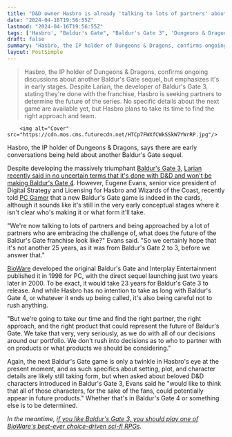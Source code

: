 ```yaml
---
title: "D&D owner Hasbro is already 'talking to lots of partners' about the next Baldur's Gate game and hopes 'it's not another 25 years' before it comes out"
date: "2024-04-16T19:56:55Z"
lastmod: "2024-04-16T19:56:55Z"
tags: ['Hasbro', "Baldur's Gate", "Baldur's Gate 3", 'Dungeons & Dragons', 'Larian', 'PC Gamer', 'BioWare', "Baldur's Gate 2", "Baldur's Gate 4", "Baldur's Gate franchise"]
draft: false
summary: "Hasbro, the IP holder of Dungeons & Dragons, confirms ongoing discussions about another Baldur's Gate sequel, but emphasizes it's in early stages. Despite Larian, the developer of Baldur's Gate 3, stating they're done with the franchise, Hasbro is seeking partners to determine the future of the series. No specific details about the next game are available yet, but Hasbro plans to take its time to find the right approach and team."
layout: PostSimple
---
```

> Hasbro, the IP holder of Dungeons & Dragons, confirms ongoing discussions about another Baldur's Gate sequel, but emphasizes it's in early stages. Despite Larian, the developer of Baldur's Gate 3, stating they're done with the franchise, Hasbro is seeking partners to determine the future of the series. No specific details about the next game are available yet, but Hasbro plans to take its time to find the right approach and team.


        <img alt="Cover" src="https://cdn.mos.cms.futurecdn.net/HTCp7FWXfCWkSSkW7YWrRP.jpg"/>
        
Hasbro, the IP holder of Dungeons & Dragons, says there are early conversations being held about another Baldur's Gate sequel.

Despite developing the massively triumphant [Baldur's Gate 3](https://www.gamesradar.com/baldurs-gate-3-guide/), [Larian recently said in no uncertain terms that it's done with D&D and won't be making Baldur's Gate 4](https://www.gamesradar.com/larian-is-done-with-baldurs-gate-3-and-dandd-and-wont-make-baldurs-gate-4-well-forever-be-proud-of-it-but-were-not-going-to-continue-in-it/). However, Eugene Evans, senior vice president of Digital Strategy and Licensing for Hasbro and Wizards of the Coast, recently told [PC Gamer](https://www.pcgamer.com/games/rpg/hasbro-wants-to-make-another-baldurs-gate-sequel-but-its-early-days-yet-we-certainly-hope-that-its-not-another-25-years/) that a new Baldur's Gate game is indeed in the cards, although it sounds like it's still in the very early conceptual stages where it isn't clear who's making it or what form it'll take.

"We're now talking to lots of partners and being approached by a lot of partners who are embracing the challenge of, what does the future of the Baldur's Gate franchise look like?" Evans said. "So we certainly hope that it's not another 25 years, as it was from Baldur's Gate 2 to 3, before we answer that."

[BioWare](https://www.gamesradar.com/uk/tag/bioware/) developed the original Baldur's Gate and Interplay Entertainment published it in 1998 for PC, with the direct sequel launching just two years later in 2000. To be exact, it would take 23 years for Baldur's Gate 3 to release. And while Hasbro has no intention to take as long with Baldur's Gate 4, or whatever it ends up being called, it's also being careful not to rush anything.

"But we're going to take our time and find the right partner, the right approach, and the right product that could represent the future of Baldur's Gate. We take that very, very seriously, as we do with all of our decisions around our portfolio. We don't rush into decisions as to who to partner with on products or what products we should be considering."  

Again, the next Baldur's Gate game is only a twinkle in Hasbro's eye at the present moment, and as such specifics about setting, plot, and character details are likely still taking form, but when asked about beloved D&D characters introduced in Baldur's Gate 3, Evans said he "would like to think that all of those characters, for the sake of the fans, could potentially appear in future products." Whether that's in Baldur's Gate 4 or something else is to be determined.

*In the meantime, *[<em>if you like Baldur's Gate 3, you should play one of BioWare's best-ever choice-driven sci-fi RPGs</em>](https://www.gamesradar.com/if-you-like-baldurs-gate-3-you-should-play-one-of-biowares-best-ever-choice-driven-sci-fi-rpgs/)*.*
        